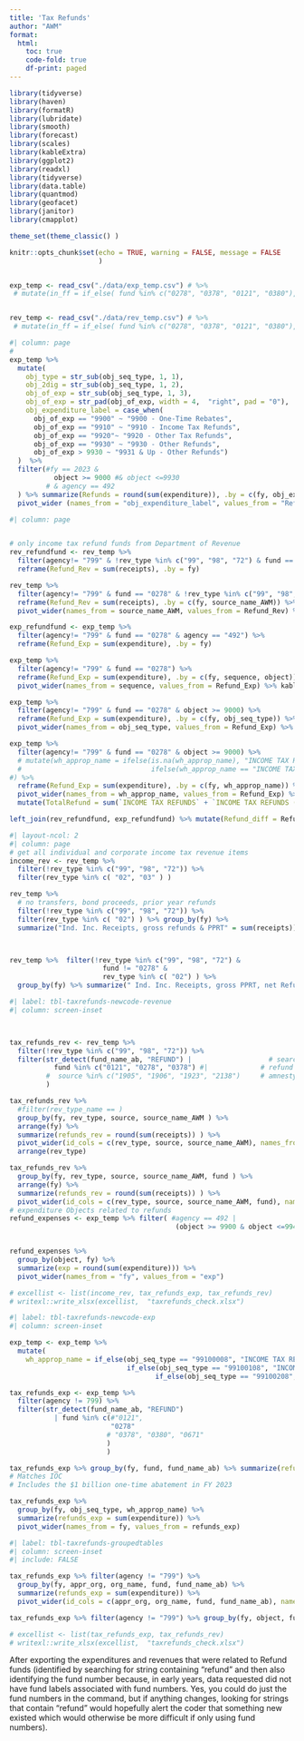 ```yaml
---
title: 'Tax Refunds'
author: "AWM"
format: 
  html:
    toc: true
    code-fold: true
    df-print: paged
---
```


```r

library(tidyverse)
library(haven)
library(formatR)
library(lubridate)
library(smooth)
library(forecast)
library(scales)
library(kableExtra)
library(ggplot2)
library(readxl)
library(tidyverse)
library(data.table)
library(quantmod)
library(geofacet)
library(janitor)
library(cmapplot)

theme_set(theme_classic() )

knitr::opts_chunk$set(echo = TRUE, warning = FALSE, message = FALSE
                      )


exp_temp <- read_csv("./data/exp_temp.csv") # %>%
 # mutate(in_ff = if_else( fund %in% c("0278", "0378", "0121", "0380"), 0, in_ff))


rev_temp <- read_csv("./data/rev_temp.csv") # %>%  
 # mutate(in_ff = if_else( fund %in% c("0278", "0378", "0121", "0380"), 0, in_ff))
```

```r
#| column: page
#
exp_temp %>% 
  mutate(
    obj_type = str_sub(obj_seq_type, 1, 1),
    obj_2dig = str_sub(obj_seq_type, 1, 2),
    obj_of_exp = str_sub(obj_seq_type, 1, 3),
    obj_of_exp = str_pad(obj_of_exp, width = 4,  "right", pad = "0"),
    obj_expenditure_label = case_when(
      obj_of_exp == "9900" ~ "9900 - One-Time Rebates",
      obj_of_exp == "9910" ~ "9910 - Income Tax Refunds",
      obj_of_exp == "9920"~ "9920 - Other Tax Refunds",
      obj_of_exp == "9930" ~ "9930 - Other Refunds",
      obj_of_exp > 9930 ~ "9931 & Up - Other Refunds")
  )  %>%
  filter(#fy == 2023 & 
           object >= 9000 #& object <=9930
         # & agency == 492
  ) %>% summarize(Refunds = round(sum(expenditure)), .by = c(fy, obj_expenditure_label )) %>% 
  pivot_wider (names_from = "obj_expenditure_label", values_from = "Refunds") %>% arrange(fy) 

```

```r
#| column: page


# only income tax refund funds from Department of Revenue
rev_refundfund <- rev_temp %>% 
  filter(agency!= "799" & !rev_type %in% c("99", "98", "72") & fund == "0278" & agency == "492") %>% 
  reframe(Refund_Rev = sum(receipts), .by = fy)

rev_temp %>% 
  filter(agency!= "799" & fund == "0278" & !rev_type %in% c("99", "98", "72")) %>% 
  reframe(Refund_Rev = sum(receipts), .by = c(fy, source_name_AWM)) %>% 
  pivot_wider(names_from = source_name_AWM, values_from = Refund_Rev) %>% kable %>%  kable_classic()

exp_refundfund <- exp_temp %>% 
  filter(agency!= "799" & fund == "0278" & agency == "492") %>% 
  reframe(Refund_Exp = sum(expenditure), .by = fy)

exp_temp %>% 
  filter(agency!= "799" & fund == "0278") %>% 
  reframe(Refund_Exp = sum(expenditure), .by = c(fy, sequence, object)) %>%
  pivot_wider(names_from = sequence, values_from = Refund_Exp) %>% kable %>%  kable_classic()

exp_temp %>% 
  filter(agency!= "799" & fund == "0278" & object >= 9000) %>% 
  reframe(Refund_Exp = sum(expenditure), .by = c(fy, obj_seq_type)) %>%
  pivot_wider(names_from = obj_seq_type, values_from = Refund_Exp) %>% kable %>%  kable_classic()

exp_temp %>% 
  filter(agency!= "799" & fund == "0278" & object >= 9000) %>% 
  # mutate(wh_approp_name = ifelse(is.na(wh_approp_name), "INCOME TAX REFUNDS",
  #                                ifelse(wh_approp_name == "INCOME TAX REFUND (RETURN DD)", "INCOME TAX REFUNDS (RETURN DD)", wh_approp_name) )
#) %>% 
  reframe(Refund_Exp = sum(expenditure), .by = c(fy, wh_approp_name)) %>%
  pivot_wider(names_from = wh_approp_name, values_from = Refund_Exp) %>%
  mutate(TotalRefund = sum(`INCOME TAX REFUNDS` + `INCOME TAX REFUNDS (RETURN DD)` + `INCOME TAX REFUNDS (UNITARY)` + `INCOME TAX REFUNDS (NON-UNI)` + `ONE TIME TAX REBATES`, na.rm=TRUE ) ) %>% kable %>%  kable_classic()

left_join(rev_refundfund, exp_refundfund) %>% mutate(Refund_diff = Refund_Rev - Refund_Exp) %>% kable %>%  kable_classic()
```

```r
#| layout-ncol: 2
#| column: page
# get all individual and corporate income tax revenue items 
income_rev <- rev_temp %>% 
  filter(!rev_type %in% c("99", "98", "72")) %>%
  filter(rev_type %in% c( "02", "03" ) )

rev_temp %>%  
  # no transfers, bond proceeds, prior year refunds
  filter(!rev_type %in% c("99", "98", "72")) %>%
  filter(rev_type %in% c( "02") ) %>% group_by(fy) %>% 
  summarize("Ind. Inc. Receipts, gross refunds & PPRT" = sum(receipts))



rev_temp %>%  filter(!rev_type %in% c("99", "98", "72") &
                       fund != "0278" &
                       rev_type %in% c( "02") ) %>% 
  group_by(fy) %>% summarize(" Ind. Inc. Receipts, gross PPRT, net Refunds" = sum(receipts))

```

```r
#| label: tbl-taxrefunds-newcode-revenue
#| column: screen-inset



tax_refunds_rev <- rev_temp %>% 
  filter(!rev_type %in% c("99", "98", "72")) %>%
  filter(str_detect(fund_name_ab, "REFUND") |                   # search string for refund, just in case
           fund %in% c("0121", "0278", "0378") #|             # refund funds
         #  source %in% c("1905", "1906", "1923", "2138")     # amnesty rev sources
         )

tax_refunds_rev %>% 
  #filter(rev_type_name == )
  group_by(fy, rev_type, source, source_name_AWM ) %>% 
  arrange(fy) %>%
  summarize(refunds_rev = round(sum(receipts)) ) %>% 
  pivot_wider(id_cols = c(rev_type, source, source_name_AWM), names_from = fy, values_from = refunds_rev) %>%
  arrange(rev_type)

tax_refunds_rev %>% 
  group_by(fy, rev_type, source, source_name_AWM, fund ) %>% 
  arrange(fy) %>%
  summarize(refunds_rev = round(sum(receipts)) ) %>% 
  pivot_wider(id_cols = c(rev_type, source, source_name_AWM, fund), names_from = fy, values_from = refunds_rev)
# expenditure Objects related to refunds 
refund_expenses <- exp_temp %>% filter( #agency == 492 | 
                                         (object >= 9900 & object <=9941) & expenditure > 0) 


refund_expenses %>% 
  group_by(object, fy) %>% 
  summarize(exp = round(sum(expenditure))) %>% 
  pivot_wider(names_from = "fy", values_from = "exp")

# excellist <- list(income_rev, tax_refunds_exp, tax_refunds_rev)
# writexl::write_xlsx(excellist,  "taxrefunds_check.xlsx")

```

```r
#| label: tbl-taxrefunds-newcode-exp
#| column: screen-inset

exp_temp <- exp_temp %>% 
  mutate(
    wh_approp_name = if_else(obj_seq_type == "99100008", "INCOME TAX REFUNDS (UNITARY)", 
                             if_else(obj_seq_type == "99100108", "INCOME TAX REFUNDS (NON-UNI)", 
                                    if_else(obj_seq_type == "99100208", "INCOME TAX REFUNDS (RETURN DD)", as.character(wh_approp_name)), as.character(wh_approp_name))))

tax_refunds_exp <- exp_temp %>% 
  filter(agency != 799) %>%
  filter(str_detect(fund_name_ab, "REFUND")
           | fund %in% c(#"0121", 
                         "0278" 
                        # "0378", "0380", "0671"
                        )
                        )

tax_refunds_exp %>% group_by(fy, fund, fund_name_ab) %>% summarize(refunds_exp = sum(expenditure)) %>% pivot_wider(id_cols = c(fund, fund_name_ab), names_from = fy, values_from = refunds_exp)
# Matches IOC
# Includes the $1 billion one-time abatement in FY 2023

tax_refunds_exp %>% 
  group_by(fy, obj_seq_type, wh_approp_name) %>% 
  summarize(refunds_exp = sum(expenditure)) %>% 
  pivot_wider(names_from = fy, values_from = refunds_exp)
```

```r
#| label: tbl-taxrefunds-groupedtables
#| column: screen-inset
#| include: FALSE

tax_refunds_exp %>% filter(agency != "799") %>% 
  group_by(fy, appr_org, org_name, fund, fund_name_ab) %>%
  summarize(refunds_exp = sum(expenditure)) %>%
  pivot_wider(id_cols = c(appr_org, org_name, fund, fund_name_ab), names_from = fy, values_from = refunds_exp)

tax_refunds_exp %>% filter(agency != "799") %>% group_by(fy, object, fund, fund_name_ab) %>% summarize(refunds_exp = sum(expenditure)) %>% pivot_wider(id_cols = c(object, fund, fund_name_ab), names_from = fy, values_from = refunds_exp) %>% arrange(object)

# excellist <- list(tax_refunds_exp, tax_refunds_rev)
# writexl::write_xlsx(excellist,  "taxrefunds_check.xlsx")

```

After exporting the expenditures and revenues that were related to Refund funds (identified by searching for string containing "refund" and then also identifying the fund number because, in early years, data requested did not have fund labels associated with fund numbers. Yes, you could do just the fund numbers in the command, but if anything changes, looking for strings that contain "refund" would hopefully alert the coder that something new existed which would otherwise be more difficult if only using fund numbers).

